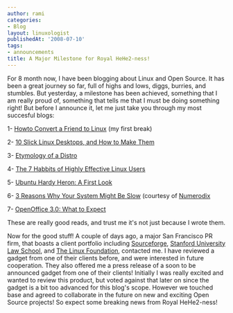 ```yaml
---
author: rami
categories:
- Blog
layout: linuxologist
publishedAt: '2008-07-10'
tags:
- announcements
title: A Major Milestone for Royal HeHe2-ness!
---
```


For 8 month now, I have been blogging about Linux and Open Source. It has been a great journey so far, full of highs and lows, diggs, burries, and stumbles. But yesterday, a milestone has been achieved, something that I am really proud of, something that tells me that I must be doing something right! But before I announce it, let me just take you through my most succesful blogs:

1- [Howto Convert a Friend to Linux](/2007/12/27/howto-convert-a-friend-to-linux) (my first break)

2- [10 Slick Linux Desktops, and How to Make Them](/2008/02/27/10-slick-linux-desktops-and-how-to-make-them)

3- [Etymology of a Distro](/2008/04/06/etymology-of-a-distro)

4- [The 7 Habbits of Highly Effective Linux Users](/2008/04/16/the-7-habits-of-highly-effective-linux-users)

5- [Ubuntu Hardy Heron: A First Look](/2008/04/24/ubuntu-hardy-heron-a-first-look)

6- [3 Reasons Why Your System Might Be Slow](/2008/06/10/3-reasons-why-your-system-might-be-slow) (courtesy of [Numerodix](http://www.matusiak.eu/numerodix/blog/)

7- [OpenOffice 3.0: What to Expect](/2008/07/06/openofficeorg-30-what-to-expect)

These are really good reads, and trust me it's not just because I wrote them.

Now for the good stuff! A couple of days ago, a major San Francisco PR firm, that boasts a client portfolio including [Sourceforge](http://www.sourceforge.com/), [Stanford University Law School](http://www.law.stanford.edu/), and [The Linux Foundation](http://www.linux-foundation.org/), contacted me. I have reviewed a gadget from one of their clients before, and were interested in future cooperation. They also offered me a press release of a soon to be announced gadget from one of their clients! Initially I was really excited and wanted to review this product, but voted against that later on since the gadget is a bit too advanced for this blog's scope. However we touched base and agreed to collaborate in the future on new and exciting Open Source projects! So expect some breaking news from Royal HeHe2-ness!
